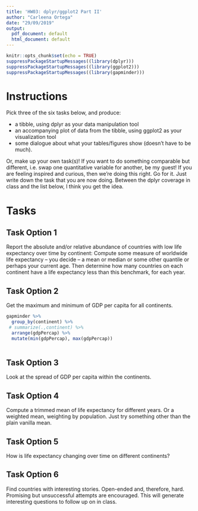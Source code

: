 ```yaml
---
title: 'HW03: dplyr/ggplot2 Part II'
author: "Carleena Ortega"
date: "29/09/2019"
output:
  pdf_document: default
  html_document: default
---
```


```r
knitr::opts_chunk$set(echo = TRUE)
suppressPackageStartupMessages((library(dplyr)))
suppressPackageStartupMessages((library(ggplot2)))
suppressPackageStartupMessages((library(gapminder)))
```

# Instructions

Pick three of the six tasks below, and produce:

* a tibble, using dplyr as your data manipulation tool
* an accompanying plot of data from the tibble, using ggplot2 as your visualization tool
* some dialogue about what your tables/figures show (doesn’t have to be much).

Or, make up your own task(s)! If you want to do something comparable but different, i.e. swap one quantitative variable for another, be my guest! If you are feeling inspired and curious, then we’re doing this right. Go for it. Just write down the task that you are now doing. Between the dplyr coverage in class and the list below, I think you get the idea.


# Tasks

## Task Option 1
Report the absolute and/or relative abundance of countries with low life expectancy over time by continent: Compute some measure of worldwide life expectancy – you decide – a mean or median or some other quantile or perhaps your current age. Then determine how many countries on each continent have a life expectancy less than this benchmark, for each year.

## **Task Option 2**
Get the maximum and minimum of GDP per capita for all continents.

```r
gapminder %>%
  group_by(continent) %>%
 # summarize(.,continent) %>%
  arrange(gdpPercap) %>%
  mutate(min(gdpPercap), max(gdpPercap))
 
```



## **Task Option 3**
Look at the spread of GDP per capita within the continents.

## Task Option 4
Compute a trimmed mean of life expectancy for different years. Or a weighted mean, weighting by population. Just try something other than the plain vanilla mean.

## **Task Option 5**
How is life expectancy changing over time on different continents?

## Task Option 6
Find countries with interesting stories. Open-ended and, therefore, hard. Promising but unsuccessful attempts are encouraged. This will generate interesting questions to follow up on in class.

